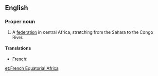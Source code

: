 ==English==
{{wikipedia}}

===Proper noun===
{{en-proper noun|head=[[French]] [[equatorial|Equatorial]] [[Africa]]}}

# {{label|en|historical}} A [[federation]] in central Africa, stretching from the Sahara to the Congo River.

====Translations====
{{trans-top|federation in central Africa}}
* French: {{t|fr|Afrique Équatoriale Française|f}}
{{trans-mid}}
{{trans-bottom}}

[[et:French Equatorial Africa]]